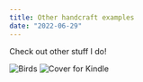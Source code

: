 ```yaml
---
title: Other handcraft examples
date: "2022-06-29"
---
```


Check out other stuff I do!

![Birds](../src/images/other_1.jpg)
![Cover for Kindle](../src/images/other_2.jpg)